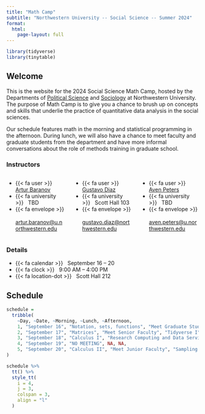 ```yaml
---
title: "Math Camp"
subtitle: "Northwestern University -- Social Science -- Summer 2024"
format: 
  html:
    page-layout: full
---
```


```r
library(tidyverse)
library(tinytable)
```

## Welcome

This is the website for the 2024 Social Science Math Camp, hosted by the Departments of [Political Science](https://polisci.northwestern.edu/) and [Sociology](https://sociology.northwestern.edu/) at Northwestern University. The purpose of Math Camp is to give you a chance to brush up on concepts and skills that underlie the practice of quantitative data analysis in the social sciences.

Our schedule features math in the morning and statistical programming in the afternoon. During lunch, we will also have a chance to meet faculty and graduate students from the department and have more informal conversations about the role of methods training in graduate school.

### Instructors

:::: {.columns}

::: {.column width="33.3%"}
- {{< fa user >}} &nbsp; [Artur Baranov](https://polisci.northwestern.edu/people/graduate-students/artur-baranov.html)
- {{< fa university >}} &nbsp; TBD
- {{< fa envelope >}} &nbsp; <a href="mailto:artur.baranov@u.northwestern.edu">artur.baranov@u.northwestern.edu</a>
:::


::: {.column width="33.3%"}
- {{< fa user >}} &nbsp; [Gustavo Diaz](https://gustavodiaz.org/)
- {{< fa university >}} &nbsp; Scott Hall 103
- {{< fa envelope >}} &nbsp; <a href="mailto:gustavo.diaz@northwestern.edu">gustavo.diaz@northwestern.edu</a>
:::

::: {.column width="33.3%"}
- {{< fa user >}} &nbsp; [Aven Peters](https://sociology.northwestern.edu/people/graduate-students/profiles/aven-peters.html)
- {{< fa university >}} &nbsp; TBD
- {{< fa envelope >}} &nbsp; <a href="mailto:aven.peters@u.northwestern.edu">aven.peters@u.northwestern.edu</a>
:::

::::


### Details

- {{< fa calendar >}} &nbsp; September 16 -- 20
- {{< fa clock >}} &nbsp; 9:00 AM -- 4:00 PM
- {{< fa location-dot >}} &nbsp; Scott Hall 212

## Schedule


```r
schedule =
  tribble(
    ~Day, ~Date, ~Morning, ~Lunch, ~Afternoon,
    1, "September 16", "Notation, sets, functions", "Meet Graduate Students", "R and RStudio",
    2, "September 17", "Matrices", "Meet Senior Faculty", "Tidyverse I",
    3, "September 18", "Calculus I", "Research Computing and Data Services", "Tidyverse II",
    4, "September 19", "NO MEETING", NA, NA,
    5, "September 20", "Calculus II", "Meet Junior Faculty", "Sampling and simulation"
)
```


```r
schedule %>% 
  tt() %>% 
  style_tt(
    i = 4,
    j = 3,
    colspan = 3,
    align = "l"
  )
```







